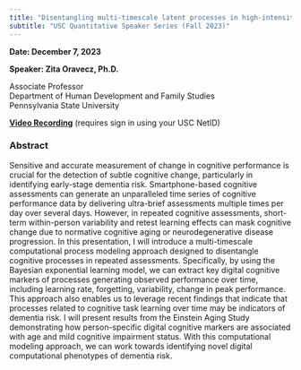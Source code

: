 ```yaml
---
title: "Disentangling multi-timescale latent processes in high-intensity repeated mobile cognitive assessments"
subtitle: "USC Quantitative Speaker Series (Fall 2023)"
---
```

  
**Date: December 7, 2023**
  
**Speaker: Zita Oravecz, Ph.D.**
  
  Associate Professor\
Department of Human Development and Family Studies\
Pennsylvania State University

[**Video Recording**](https://drive.google.com/file/d/1GQcnj42KkWcPCEe6tnLa6CJbn-YbVD28/view?usp=sharing) (requires sign in using your USC NetID)

### Abstract

Sensitive and accurate measurement of change in cognitive performance is crucial for the detection of subtle cognitive change, particularly in identifying early-stage dementia risk. Smartphone-based cognitive assessments can generate an unparalleled time series of cognitive performance data by delivering ultra-brief assessments multiple times per day over several days. However, in repeated cognitive assessments, short-term within-person variability and retest learning effects can mask cognitive change due to normative cognitive aging or neurodegenerative disease progression. In this presentation, I will introduce a multi-timescale computational process modeling approach designed to disentangle cognitive processes in repeated assessments. Specifically, by using the Bayesian exponential learning model, we can extract key digital cognitive markers of processes generating observed performance over time, including learning rate, forgetting, variability, change in peak performance. This approach also enables us to leverage recent findings that indicate that processes related to cognitive task learning over time may be indicators of dementia risk. I will present results from the Einstein Aging Study demonstrating how person-specific digital cognitive markers are associated with age and mild cognitive impairment status. With this computational modeling approach, we can work towards identifying novel digital computational phenotypes of dementia risk.